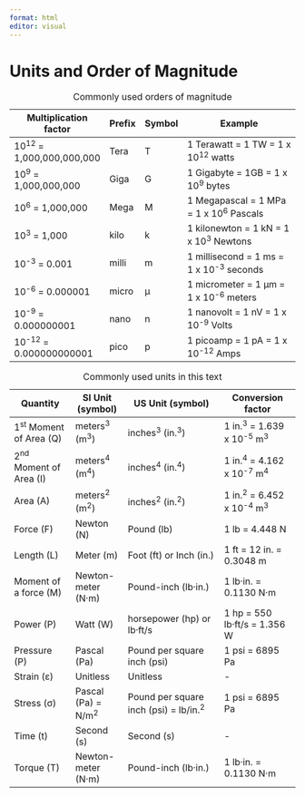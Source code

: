 ```yaml
---
format: html
editor: visual
---
```


# Units and Order of Magnitude {#sec-units-and-order-of-magnitude}

| Multiplication factor      | Prefix | Symbol | Example                                   |
|----------------------------|--------|--------|-------------------------------------------|
| 10^12^ = 1,000,000,000,000 | Tera   | T      | 1 Terawatt = 1 TW = 1 x 10^12^ watts      |
| 10^9^ = 1,000,000,000      | Giga   | G      | 1 Gigabyte = 1GB = 1 x 10^9^ bytes        |
| 10^6^ = 1,000,000          | Mega   | M      | 1 Megapascal = 1 MPa = 1 x 10^6^ Pascals  |
| 10^3^ = 1,000              | kilo   | k      | 1 kilonewton = 1 kN = 1 x 10^3^ Newtons   |
| 10^-3^ = 0.001             | milli  | m      | 1 millisecond = 1 ms = 1 x 10^-3^ seconds |
| 10^-6^ = 0.000001          | micro  | µ      | 1 micrometer = 1 µm = 1 x 10^-6^ meters   |
| 10^-9^ = 0.000000001       | nano   | n      | 1 nanovolt = 1 nV = 1 x 10^-9^ Volts      |
| 10^-12^ = 0.000000000001   | pico   | p      | 1 picoamp = 1 pA = 1 x 10^-12^ Amps       |

: Commonly used orders of magnitude

| Quantity                 | SI Unit (symbol)     | US Unit (symbol)                        | Conversion factor              |
|--------------------------|----------------------|-----------------------------------------|--------------------------------|
| 1^st^ Moment of Area (Q) | meters^3^ (m^3^)     | inches^3^ (in.^3^)                      | 1 in.^3^ = 1.639 x 10^-5^ m^3^ |
| 2^nd^ Moment of Area (I) | meters^4^ (m^4^)     | inches^4^ (in.^4^)                      | 1 in.^4^ = 4.162 x 10^-7^ m^4^ |
| Area (A)                 | meters^2^ (m^2^)     | inches^2^ (in.^2^)                      | 1 in.^2^ = 6.452 x 10^-4^ m^3^ |
| Force (F)                | Newton (N)           | Pound (lb)                              | 1 lb = 4.448 N                 |
| Length (L)               | Meter (m)            | Foot (ft) or Inch (in.)                 | 1 ft = 12 in. = 0.3048 m       |
| Moment of a force (M)    | Newton-meter (N·m)   | Pound-inch (lb·in.)                     | 1 lb·in. = 0.1130 N·m          |
| Power (P)                | Watt (W)             | horsepower (hp) or lb·ft/s              | 1 hp = 550 lb·ft/s = 1.356 W   |
| Pressure (P)             | Pascal (Pa)          | Pound per square inch (psi)             | 1 psi = 6895 Pa                |
| Strain (ε)               | Unitless             | Unitless                                | \-                             |
| Stress (σ)               | Pascal (Pa) = N/m^2^ | Pound per square inch (psi) = lb/in.^2^ | 1 psi = 6895 Pa                |
| Time (t)                 | Second (s)           | Second (s)                              | \-                             |
| Torque (T)               | Newton-meter (N·m)   | Pound-inch (lb·in.)                     | 1 lb·in. = 0.1130 N·m          |

: Commonly used units in this text

